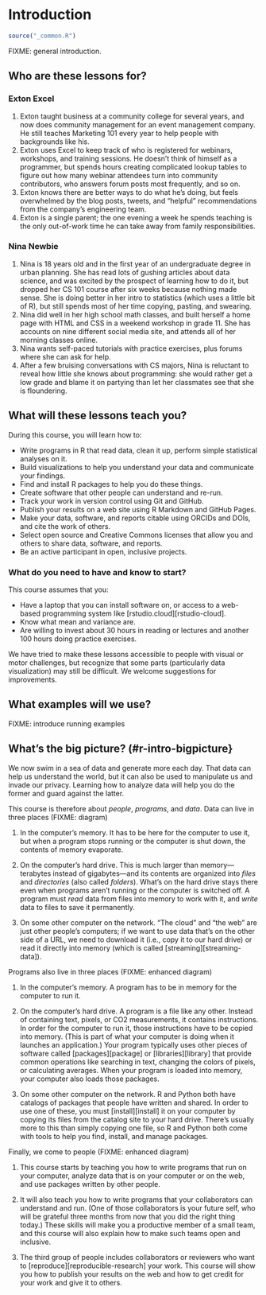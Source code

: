 # Introduction {#r-intro}

```r
source("_common.R")
```

FIXME: general introduction.

## Who are these lessons for? {#r-intro-personas}

### Exton Excel

1.  Exton taught business at a community college for several years,
    and now does community management for an event management company.
    He still teaches Marketing 101 every year to help people with backgrounds like his.
2.  Exton uses Excel to keep track of who is registered for webinars, workshops, and training sessions.
    He doesn't think of himself as a programmer,
    but spends hours creating complicated lookup tables to figure out
    how many webinar attendees turn into community contributors,
    who answers forum posts most frequently,
    and so on.
3.  Exton knows there are better ways to do what he's doing,
    but feels overwhelmed by the blog posts, tweets, and “helpful” recommendations
    from the company's engineering team.
4.  Exton is a single parent;
    the one evening a week he spends teaching is the only out-of-work time
    he can take away from family responsibilities.

### Nina Newbie

1.  Nina is 18 years old and in the first year of an undergraduate degree in urban planning.
    She has read lots of gushing articles about data science,
    and was excited by the prospect of learning how to do it,
    but dropped her CS 101 course after six weeks because nothing made sense.
    She is doing better in her intro to statistics (which uses a little bit of R),
    but still spends most of her time copying, pasting, and swearing.
2.  Nina did well in her high school math classes,
    and built herself a home page with HTML and CSS in a weekend workshop in grade 11.
    She has accounts on nine different social media site,
    and attends all of her morning classes online.
3.  Nina wants self-paced tutorials with practice exercises,
    plus forums where she can ask for help.
4.  After a few bruising conversations with CS majors,
    Nina is reluctant to reveal how little she knows about programming:
    she would rather get a low grade and blame it on partying
    than let her classmates see that she is floundering.

## What will these lessons teach you? {#r-intro-goals}

During this course, you will learn how to:

-   Write programs in R that read data, clean it up, perform simple statistical analyses on it.
-   Build visualizations to help you understand your data and communicate your findings.
-   Find and install R packages to help you do these things.
-   Create software that other people can understand and re-run.
-   Track your work in version control using Git and GitHub.
-   Publish your results on a web site using R Markdown and GitHub Pages.
-   Make your data, software, and reports citable using ORCIDs and DOIs, and cite the work of others.
-   Select open source and Creative Commons licenses that allow you and others to share data, software, and reports.
-   Be an active participant in open, inclusive projects.

### What do you need to have and know to start? {#r-intro-prereq}

This course assumes that you:

-   Have a laptop that you can install software on, or access to a web-based programming system like [rstudio.cloud][rstudio-cloud].
-   Know what mean and variance are.
-   Are willing to invest about 30 hours in reading or lectures and another 100 hours doing practice exercises.

We have tried to make these lessons accessible to people with visual or motor challenges,
but recognize that some parts (particularly data visualization) may still be difficult.
We welcome suggestions for improvements.

## What examples will we use? {#r-intro-example}

FIXME: introduce running examples

## What's the big picture? (#r-intro-bigpicture}

We now swim in a sea of data and generate more each day.
That data can help us understand the world,
but it can also be used to manipulate us and invade our privacy.
Learning how to analyze data will help you do the former
and guard against the latter.

This course is therefore about *people*, *programs*, and *data*.
Data can live in three places (FIXME: diagram)

1.  In the computer's memory.
    It has to be here for the computer to use it,
    but when a program stops running or the computer is shut down,
    the contents of memory evaporate.

2.  On the computer's hard drive.
    This is much larger than memory—terabytes instead of gigabytes—and
    its contents are organized into *files* and *directories* (also called *folders*).
    What's on the hard drive stays there even when programs aren't running or the computer is switched off.
    A program must *read* data from files into memory to work with it,
    and *write* data to files to save it permanently.

3.  On some other computer on the network.
    "The cloud" and "the web" are just other people's computers;
    if we want to use data that's on the other side of a URL,
    we need to download it (i.e., copy it to our hard drive)
    or read it directly into memory (which is called [streaming][streaming-data]).

Programs also live in three places (FIXME: enhanced diagram)

1.  In the computer's memory.
    A program has to be in memory for the computer to run it.

2.  On the computer's hard drive.
    A program is a file like any other.
    Instead of containing text, pixels, or CO2 measurements,
    it contains instructions.
    In order for the computer to run it,
    those instructions have to be copied into memory.
    (This is part of what your computer is doing when it launches an application.)
    Your program typically uses other pieces of software
    called [packages][package] or [libraries][library]
    that provide common operations like searching in text,
    changing the colors of pixels,
    or calculating averages.
    When your program is loaded into memory,
    your computer also loads those packages.

3.  On some other computer on the network.
    R and Python both have catalogs of packages that people have written and shared.
    In order to use one of these,
    you must [install][install] it on your computer
    by copying its files from the catalog site to your hard drive.
    There's usually more to this than simply copying one file,
    so R and Python both come with tools to help you find, install, and manage packages.

Finally, we come to people (FIXME: enhanced diagram)

1.  This course starts by teaching you how to write programs that run on your computer,
    analyze data that is on your computer or on the web,
    and use packages written by other people.

2.  It will also teach you how to write programs that your collaborators can understand and run.
    (One of those collaborators is your future self,
    who will be grateful three months from now that you did the right thing today.)
    These skills will make you a productive member of a small team,
    and this course will also explain how to make such teams open and inclusive.

3.  The third group of people includes collaborators or reviewers
    who want to [reproduce][reproducible-research] your work.
    This course will show you how to publish your results on the web
    and how to get credit for your work and give it to others.

